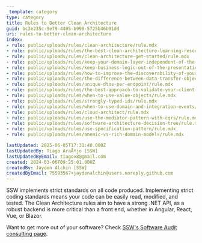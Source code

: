 ```yaml
---
_template: category
type: category
title: Rules to Better Clean Architecture
guid: bc3e235c-9e79-4405-b998-5725b46b91dd
uri: rules-to-better-clean-architecture
index:
- rule: public/uploads/rules/clean-architecture/rule.mdx
- rule: public/uploads/rules/the-best-clean-architecture-learning-resources/rule.mdx
- rule: public/uploads/rules/clean-architecture-get-started/rule.mdx
- rule: public/uploads/rules/keep-your-domain-layer-independent-of-the-data-access-concerns/rule.mdx
- rule: public/uploads/rules/keep-business-logic-out-of-the-presentation-layer/rule.mdx
- rule: public/uploads/rules/how-to-improve-the-discoverability-of-your-mediatr-requests/rule.mdx
- rule: public/uploads/rules/the-difference-between-data-transfer-objects-and-view-models/rule.mdx
- rule: public/uploads/rules/unique-dtos-per-endpoint/rule.mdx
- rule: public/uploads/rules/the-best-approach-to-validate-your-client-requests/rule.mdx
- rule: public/uploads/rules/when-to-use-value-objects/rule.mdx
- rule: public/uploads/rules/strongly-typed-ids/rule.mdx
- rule: public/uploads/rules/when-to-use-domain-and-integration-events/rule.mdx
- rule: public/uploads/rules/cloud-architect/rule.mdx
- rule: public/uploads/rules/use-the-mediator-pattern-with-cqrs/rule.mdx
- rule: public/uploads/rules/software-architecture-decision-tree/rule.mdx
- rule: public/uploads/rules/use-specification-pattern/rule.mdx
- rule: public/uploads/rules/anemic-vs-rich-domain-models/rule.mdx

lastUpdated: 2025-06-05T17:31:40.000Z
lastUpdatedBy: Tiago AraÃºjo [SSW]
lastUpdatedByEmail: tiagov8@gmail.com
created: 2024-03-06T09:25:01.000Z
createdBy: Jayden Alchin [SSW]
createdByEmail: 75593567+jaydenalchin@users.noreply.github.com
---
```

SSW implements strict standards on all code produced. Implementing strict coding standards means your code can be easily read, modified, and tested. The Clean Architecture rules aim to have a strong .NET API, as a robust backend is more critical than a front end, whether in Angular, React, Vue, or Blazor.

Want to get more out of your software? Check [SSW's Software Audit consulting page](https://ssw.com.au/consulting/software-audit).
